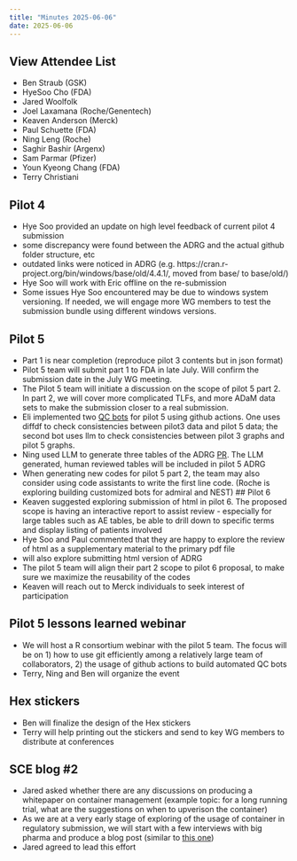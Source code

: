 ```yaml
---
title: "Minutes 2025-06-06"
date: 2025-06-06
---
```


::: {.callout-tip collapse="true"}
## View Attendee List


- Ben Straub (GSK)
- HyeSoo Cho (FDA)
- Jared Woolfolk
- Joel Laxamana (Roche/Genentech)
- Keaven Anderson (Merck)
- Paul Schuette (FDA)
- Ning Leng (Roche)
- Saghir Bashir (Argenx)
- Sam Parmar (Pfizer)
- Youn Kyeong Chang (FDA)
- Terry Christiani
:::

## Pilot 4

* Hye Soo provided an update on high level feedback of current pilot 4 submission
* some discrepancy were found between the ADRG and the actual github folder structure, etc
* outdated links were noticed in ADRG (e.g. https://cran.r-project.org/bin/windows/base/old/4.4.1/, moved from base/ to base/old/)
* Hye Soo will work with Eric offline on the re-submission
* Some issues Hye Soo encountered may be due to windows system versioning. If needed, we will engage more WG members to test the submission bundle using different windows versions.

## Pilot 5

* Part 1 is near completion (reproduce pilot 3 contents but in json format)
* Pilot 5 team will submit part 1 to FDA in late July. Will confirm the submission date in the July WG meeting.
* The Pilot 5 team will initiate a discussion on the scope of pilot 5 part 2. In part 2, we will cover more complicated TLFs, and more ADaM data sets to make the submission closer to a real submission.
* Eli implemented two [QC bots](https://github.com/RConsortium/submissions-pilot5-datasetjson/pull/57) for pilot 5 using github actions. One uses diffdf to check consistencies between pilot3 data and pilot 5 data; the second bot uses llm to check consistencies between pilot 3 graphs and pilot 5 graphs. 
* Ning used LLM to generate three tables of the ADRG [PR](https://github.com/RConsortium/submissions-adrg-generation-pipeline/pull/12). The LLM generated, human reviewed tables will be included in pilot 5 ADRG
* When generating new codes for pilot 5 part 2, the team may also consider using code assistants to write the first line code. (Roche is exploring building customized bots for admiral and NEST)
## Pilot 6
* Keaven suggested exploring submission of html in pilot 6. The proposed scope is having an interactive report to assist review - especially for large tables such as AE tables, be able to drill down to specific terms and display listing of patients involved
* Hye Soo and Paul commented that they are happy to explore the review of html as a supplementary material to the primary pdf file
* will also explore submitting html version of ADRG
* The pilot 5 team will align their part 2 scope to pilot 6 proposal, to make sure we maximize the reusability of the codes
* Keaven will reach out to Merck individuals to seek interest of participation

## Pilot 5 lessons learned webinar
* We will host a R consortium webinar with the pilot 5 team. The focus will be on 1) how to use git efficiently among a relatively large team of collaborators, 2) the usage of github actions to build automated QC bots
* Terry, Ning and Ben will organize the event

## Hex stickers
* Ben will finalize the design of the Hex stickers
* Terry will help printing out the stickers and send to key WG members to distribute at conferences

## SCE blog #2
* Jared asked whether there are any discussions on producing a whitepaper on container management (example topic: for a long running trial, what are the suggestions on when to upverison the container)
* As we are at a very early stage of exploring of the usage of container in regulatory submission, we will start with a few interviews with big pharma and produce a blog post (similar to [this one](https://r-consortium.org/posts/the-crucial-role-of-release-control-in-r-for-healthcare-organizations/))
* Jared agreed to lead this effort 
